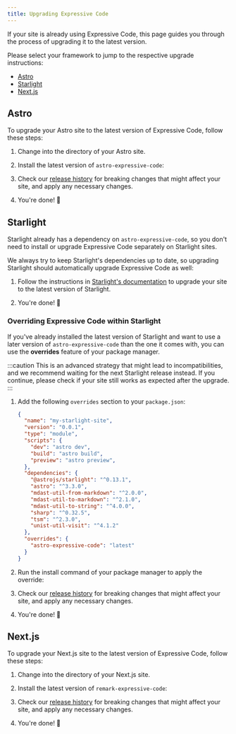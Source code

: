 ```yaml
---
title: Upgrading Expressive Code
---
```



If your site is already using Expressive Code, this page guides you through the process of upgrading it to the latest version.

Please select your framework to jump to the respective upgrade instructions:

- [Astro](#astro)
- [Starlight](#starlight)
- [Next.js](#nextjs)

## Astro

To upgrade your Astro site to the latest version of Expressive Code, follow these steps:

1. Change into the directory of your Astro site.

2. Install the latest version of `astro-expressive-code`:

    <PackageManagers pkg="astro-expressive-code@latest" />

3. Check our [release history](/releases/) for breaking changes that might affect your site, and apply any necessary changes.

4. You're done! 🎉

## Starlight

Starlight already has a dependency on `astro-expressive-code`, so you don't need to install or upgrade Expressive Code separately on Starlight sites.

We always try to keep Starlight's dependencies up to date, so upgrading Starlight should automatically upgrade Expressive Code as well:

1. Follow the instructions in [Starlight's documentation](https://starlight.astro.build/getting-started/#updating-starlight) to upgrade your site to the latest version of Starlight.

2. You're done! 🎉

### Overriding Expressive Code within Starlight

If you've already installed the latest version of Starlight and want to use a later version of `astro-expressive-code` than the one it comes with, you can use the **overrides** feature of your package manager.

:::caution
This is an advanced strategy that might lead to incompatibilities, and we recommend waiting for the next Starlight release instead. If you continue, please check if your site still works as expected after the upgrade.
:::

1. Add the following `overrides` section to your `package.json`:

    ```json title="package.json" collapse={11-18} ins={20-22}
    {
      "name": "my-starlight-site",
      "version": "0.0.1",
      "type": "module",
      "scripts": {
        "dev": "astro dev",
        "build": "astro build",
        "preview": "astro preview",
      },
      "dependencies": {
        "@astrojs/starlight": "^0.13.1",
        "astro": "^3.3.0",
        "mdast-util-from-markdown": "^2.0.0",
        "mdast-util-to-markdown": "^2.1.0",
        "mdast-util-to-string": "^4.0.0",
        "sharp": "^0.32.5",
        "tsm": "^2.3.0",
        "unist-util-visit": "^4.1.2"
      },
      "overrides": {
        "astro-expressive-code": "latest"
      }
    }
    ```

  2. Run the install command of your package manager to apply the override:

      <PackageManagers />

  3. Check our [release history](/releases/) for breaking changes that might affect your site, and apply any necessary changes.

  4. You're done! 🎉

## Next.js

To upgrade your Next.js site to the latest version of Expressive Code, follow these steps:

1. Change into the directory of your Next.js site.

2. Install the latest version of `remark-expressive-code`:

    <PackageManagers pkg="remark-expressive-code@latest" />

3. Check our [release history](/releases/) for breaking changes that might affect your site, and apply any necessary changes.

4. You're done! 🎉
